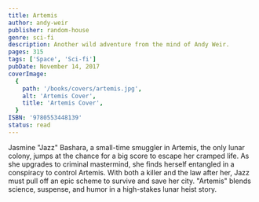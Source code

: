```yaml
---
title: Artemis
author: andy-weir
publisher: random-house
genre: sci-fi
description: Another wild adventure from the mind of Andy Weir.
pages: 315
tags: ['Space', 'Sci-fi']
pubDate: November 14, 2017
coverImage:
  {
    path: '/books/covers/artemis.jpg',
    alt: 'Artemis Cover',
    title: 'Artemis Cover',
  }
ISBN: '9780553448139'
status: read
---
```


Jasmine "Jazz" Bashara, a small-time smuggler in Artemis, the only lunar colony, jumps at the chance for a big score to escape her cramped life. As she upgrades to criminal mastermind, she finds herself entangled in a conspiracy to control Artemis. With both a killer and the law after her, Jazz must pull off an epic scheme to survive and save her city. "Artemis" blends science, suspense, and humor in a high-stakes lunar heist story.
